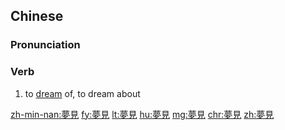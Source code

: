 {{also|梦见}}
==Chinese==
{{zh-forms|s=梦见}}

===Pronunciation===
{{zh-pron
|m=mèngjiàn
|c=mung6 gin3
|mn=bāng-kìⁿ
|cat=v
}}

===Verb===
{{zh-verb}}
# {{lb|zh|transitive}} to [[dream]] of, to dream about

[[zh-min-nan:夢見]]
[[fy:夢見]]
[[lt:夢見]]
[[hu:夢見]]
[[mg:夢見]]
[[chr:夢見]]
[[zh:夢見]]